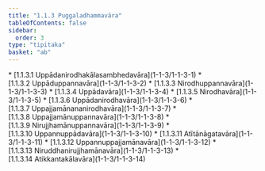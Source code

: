 ```yaml
---
title: "1.1.3 Puggaladhammavāra"
tableOfContents: false
sidebar:
  order: 3
type: "tipitaka"
basket: "ab"
---
```



<DynamicBreadcrumb />



<TableOfContents>
* [1.1.3.1 Uppādanirodhakālasambhedavāra](1-1-3/1-1-3-1)
* [1.1.3.2 Uppāduppannavāra](1-1-3/1-1-3-2)
* [1.1.3.3 Nirodhuppannavāra](1-1-3/1-1-3-3)
* [1.1.3.4 Uppādavāra](1-1-3/1-1-3-4)
* [1.1.3.5 Nirodhavāra](1-1-3/1-1-3-5)
* [1.1.3.6 Uppādanirodhavāra](1-1-3/1-1-3-6)
* [1.1.3.7 Uppajjamānananirodhavāra](1-1-3/1-1-3-7)
* [1.1.3.8 Uppajjamānuppannavāra](1-1-3/1-1-3-8)
* [1.1.3.9 Nirujjhamānuppannavāra](1-1-3/1-1-3-9)
* [1.1.3.10 Uppannuppādavāra](1-1-3/1-1-3-10)
* [1.1.3.11 Atītānāgatavāra](1-1-3/1-1-3-11)
* [1.1.3.12 Uppannuppajjamānavāra](1-1-3/1-1-3-12)
* [1.1.3.13 Niruddhanirujjhamānavāra](1-1-3/1-1-3-13)
* [1.1.3.14 Atikkantakālavāra](1-1-3/1-1-3-14)
</TableOfContents>